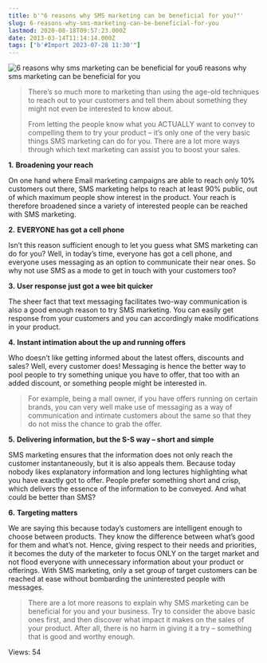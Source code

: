 ```yaml
---
title: b'"6 reasons why SMS marketing can be beneficial for you?"'
slug: 6-reasons-why-sms-marketing-can-be-beneficial-for-you
lastmod: 2020-08-18T09:57:23.000Z
date: 2013-03-14T11:14:14.000Z
tags: ["b'#Import 2023-07-28 11:30'"]
---
```


![6 reasons why sms marketing can be beneficial for you](https://images-msg91.s3.ap-south-1.amazonaws.com/content/images/wordpress/2013/03/6-reasons-why-SMS-marketing-can-be-beneficial1.jpg "6 reasons why sms marketing can be beneficial for you")6 reasons why sms marketing can be beneficial for you

> 
> There’s so much more to marketing than using the age-old techniques to reach out to your customers and tell them about something they might not even be interested to know about.
> 
> 
> From letting the people know what you ACTUALLY want to convey to compelling them to try your product – it’s only one of the very basic things SMS marketing can do for you. There are a lot more ways through which text marketing can assist you to boost your sales.
> 
> 
> 


**1.** **Broadening your reach** 


On one hand where Email marketing campaigns are able to reach only 10% customers out there, SMS marketing helps to reach at least 90% public, out of which maximum people show interest in the product. Your reach is therefore broadened since a variety of interested people can be reached with SMS marketing.


**2.** **EVERYONE has got a cell phone**


Isn’t this reason sufficient enough to let you guess what SMS marketing can do for you? Well, in today’s time, everyone has got a cell phone, and everyone uses messaging as an option to communicate their near ones. So why not use SMS as a mode to get in touch with your customers too?


**3.** **User response just got a wee bit quicker**


The sheer fact that text messaging facilitates two-way communication is also a good enough reason to try SMS marketing. You can easily get response from your customers and you can accordingly make modifications in your product.


**4.** **Instant intimation about the up and running offers**


Who doesn’t like getting informed about the latest offers, discounts and sales? Well, every customer does! Messaging is hence the better way to pool people to try something unique you have to offer, that too with an added discount, or something people might be interested in.



> 
> For example, being a mall owner, if you have offers running on certain brands, you can very well make use of messaging as a way of communication and intimate customers about the same so that they do not miss the chance to grab the offer.
> 
> 
> 


**5.** **Delivering information, but the S-S way – short and simple**


SMS marketing ensures that the information does not only reach the customer instantaneously, but it is also appeals them. Because today nobody likes explanatory information and long lectures highlighting what you have exactly got to offer. People prefer something short and crisp, which delivers the essence of the information to be conveyed. And what could be better than SMS?


**6.** **Targeting matters** 


We are saying this because today’s customers are intelligent enough to choose between products. They know the difference between what’s good for them and what’s not. Hence, giving respect to their needs and priorities, it becomes the duty of the marketer to focus ONLY on the target market and not flood everyone with unnecessary information about your product or offerings. With SMS marketing, only a set group of target customers can be reached at ease without bombarding the uninterested people with messages.



> 
> There are a lot more reasons to explain why SMS marketing can be beneficial for you and your business. Try to consider the above basic ones first, and then discover what impact it makes on the sales of your product. After all, there is no harm in giving it a try – something that is good and worthy enough.
> 
> 
> 


 Views: 54


